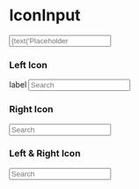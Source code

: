 



<Meta title="Components/Forms/IconInput" decorators={[withKnobs]} component={IconInput} />

# IconInput

<ImportPath component={IconInput} section="forms" />

<Story name="Knobs">
  <React.Fragment>
    <IconInput
      IconLeft={boolean('Left star', true) ? StarFilledIcon : undefined}
      IconRight={boolean('Right star', true) ? StarFilledIcon : undefined}
    >
      <input type="text" placeholder={text('Placeholder text', 'My god, its full of stars!')} />
    </IconInput>
  </React.Fragment>
</Story>

<Props of={IconInput} />

### Left Icon

<Preview>
  <Story name="Left Icon">
    <React.Fragment>
      <label htmlFor="storyInput">label</label>
      <IconInput IconLeft={SearchIcon}>
        <input type="search" placeholder="Search" />
      </IconInput>
    </React.Fragment>
  </Story>
</Preview>

### Right Icon

<Preview>
  <Story name="Right Icon">
    <IconInput IconRight={StarFilledIcon}>
      <input type="search" placeholder="Search" />
    </IconInput>
  </Story>
</Preview>

### Left & Right Icon

<Preview>
  <Story name="Left & Right Icon">
    <IconInput IconLeft={SearchIcon} IconRight={StarFilledIcon}>
      <input type="search" placeholder="Search" />
    </IconInput>
  </Story>
</Preview>